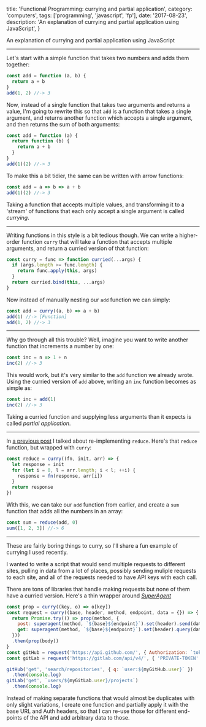 
  title: 'Functional Programming: currying and partial application',
  category: 'computers',
  tags: ['programming', 'javascript', 'fp'],
  date: '2017-08-23',
  description: 'An explanation of currying and partial application using JavaScript',
}


An explanation of currying and partial application using JavaScript

---

Let's start with a simple function that takes two numbers and adds them together:

```javascript
const add = function (a, b) {
  return a + b
}
add(1, 2) //-> 3
```

Now, instead of a single function that takes two arguments and returns a value, I'm going to rewrite this so that `add` is a function that takes a single argument, and returns another function which accepts a single argument, and then returns the sum of both arguments:

```javascript
const add = function (a) {
  return function (b) {
    return a + b
  }
}
add(1)(2) //-> 3
```

To make this a bit tidier, the same can be written with arrow functions:

```javascript
const add = a => b => a + b
add(1)(2) //-> 3
```

Taking a function that accepts multiple values, and transforming it to a 'stream' of functions that each only accept a single argument is called _currying_.

---

Writing functions in this style is a bit tedious though. We can write a higher-order function `curry` that will take a function that accepts multiple arguments, and return a curried version of that function:

```javascript
const curry = func => function curried(...args) {
  if (args.length >= func.length) {
    return func.apply(this, args)
  }
  return curried.bind(this, ...args)
}
```

Now instead of manually nesting our `add` function we can simply:

```javascript
const add = curry((a, b) => a + b)
add(1) //-> [Function]
add(1, 2) //-> 3
```

---

Why go through all this trouble? Well, imagine you want to write another function that increments a number by one:

```javascript
const inc = n => 1 + n
inc(2) //-> 3
```

This would work, but it's very similar to the `add` function we already wrote. Using the curried version of `add` above, writing an `inc` function becomes as simple as:

```javascript
const inc = add(1)
inc(2) //-> 3
```

Taking a curried function and supplying less arguments than it expects is called _partial application_.

---

In [a previous post](../fp-intro) I talked about re-implementing `reduce`. Here's that `reduce` function, but wrapped with `curry`:

```javascript
const reduce = curry((fn, init, arr) => {
  let response = init
  for (let i = 0, l = arr.length; i < l; ++i) {
    response = fn(response, arr[i])
  }
  return response
})
```

With this, we can take our `add` function from earlier, and create a `sum` function that adds all the numbers in an array:

```javascript
const sum = reduce(add, 0)
sum([1, 2, 3]) //-> 6
```

---

These are fairly boring things to curry, so I'll share a fun example of currying I used recently.

I wanted to write a script that would send multiple requests to different sites, pulling in data from a lot of places, possibly sending muliple requests to each site, and all of the requests needed to have API keys with each call.

There are tons of libraries that handle making requests but none of them have a curried version. Here's a thin wrapper around _[SuperAgent][superagent]_

[superagent]: https://visionmedia.github.io/superagent

```javascript
const prop = curry((key, o) => o[key])
const request = curry((base, header, method, endpoint, data = {}) => {
  return Promise.try(() => prop(method, {
    post: superagent(method, `${base}${endpoint}`).set(header).send(data),
    get: superagent(method, `${base}${endpoint}`).set(header).query(data),
  }))
  .then(prop(body))
}
const gitHub = request('https://api.github.com/', { Authorization: `token ${myGitHub.key}` })
const gitLab = request('https://gitlab.com/api/v4/', { 'PRIVATE-TOKEN': myGitLab.key })

gitHub('get', 'search/repositories', { q: `user:${myGitHub.user}` })
  .then(console.log)
gitLab('get', `users/${myGitLab.user}/projects`)
  .then(console.log)
```

Instead of making separate functions that would almost be duplicates with only slight variations, I create one function and partially apply it with the base URL and Auth headers, so that I can re-use those for different end-points of the API and add arbitrary data to those.

